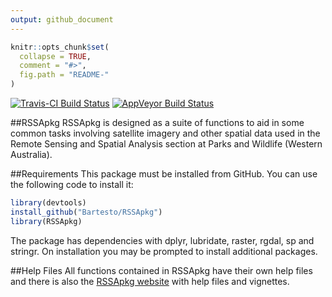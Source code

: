 ```yaml
---
output: github_document
---
```


<!-- README.md is generated from README.Rmd. Please edit that file -->

```r
knitr::opts_chunk$set(
  collapse = TRUE,
  comment = "#>",
  fig.path = "README-"
)
```
[![Travis-CI Build Status](https://travis-ci.org/Bartesto/RSSApkg.svg?branch=master)](https://travis-ci.org/Bartesto/RSSApkg)
[![AppVeyor Build Status](https://ci.appveyor.com/api/projects/status/github/Bartesto/RSSApkg?branch=master&svg=true)](https://ci.appveyor.com/project/Bartesto/RSSApkg)


##RSSApkg
RSSApkg is designed as a suite of functions to aid in some common tasks
involving satellite imagery and other spatial data used in the Remote Sensing 
and Spatial Analysis section at Parks and Wildlife (Western Australia).

##Requirements
This package must be installed from GitHub. You can use the following code to 
install it:
```r
library(devtools)
install_github("Bartesto/RSSApkg")
library(RSSApkg)
```

The package has dependencies with dplyr, lubridate, raster, rgdal, sp and 
stringr. On installation you may be prompted to install additional packages.

##Help Files
All functions contained in RSSApkg have their own help files and there is also 
the [RSSApkg website](https://bartesto.github.io/RSSApkg/index.html) with help files 
and vignettes.

